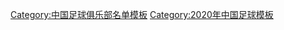 {{Football squad with groups
 | name      = 2020年中甲分类名单沈阳城市
 | bgcolor   = 	#C3272B
 | bordercolor = #1E90FF
 | textcolor   = #FFFFFF
 | title=[[辽宁沈阳城市足球俱乐部|<span style="color:#FFFFFF">辽宁沈阳城市</span>]] — [[2020年中国足球甲级联赛|<span style="color: #FFFFFF;">2020年</span>]][[中国足球甲级联赛|<span style="color: #FFFFFF;">中甲联赛第 15 名</span>]]
|group1=全年参赛球员
|list1=<div>
{{Football squad2 player|no=1|name=[[刘君 (足球运动员)|刘君]]}}
{{Football squad2 player|no=2|name=[[于珈唯]]}}
{{Football squad2 player|no=3|name=[[刘天祺]]}}
{{Football squad2 player|no=4|name=[[刘佳鑫]]}}
{{Football squad2 player|no=5|name=[[纪政玉]]}}
{{Football squad2 player|no=6|name={{link-en|杨艾龙|Yang Ailong}}}}
{{Football squad2 player|no=8|name={{link-en|谢维超|Xie Weichao}}}}
{{Football squad2 player|no=9|name=[[庄毅]]}}
{{Football squad2 player|no=10|name=[[杨健 (足球运动员)|杨健]]}}
{{Football squad2 player|no=11|name=[[秦北辰]]}}
{{Football squad2 player|no=12|name=[[牟鹏飞]]}}
{{Football squad2 player|no=14|name={{link-en|曲晓辉|Qu Xiaohui}}}}
{{Football squad2 player|no=15|name=[[桂子涵]]}}
{{Football squad2 player|no=16|name=[[朱世玉]]}}
{{Football squad2 player|no=17|name=[[权恒]]}}
{{Football squad2 player|no=18|name=[[高诗鹏]]}}
{{Football squad2 player|no=19|name=[[王靖斌]]}}
{{Football squad2 player|no=20|name={{flagicon|UZB}} {{link-en|伊斯兰姆·图赫塔胡加耶夫|Islom Tukhtakhujaev|-{zh-hans:图赫塔胡加耶夫;zh-hk:圖赫塔胡加耶夫}-}}}}
{{Football squad2 player|no=22|name=[[韩震]]}}
{{Football squad2 player|no=23|name=[[朱峻辉]]}}
{{football squad2 player|no=24|name=[[希尔扎提·艾山江|希尔扎提]]}}
{{football squad2 player|no=25|name=[[木扎帕尔·木合塔|木扎帕尔]]}}
{{Football squad2 player|no=27|name=[[董祥]]}}
{{football squad2 player|no=28|name=[[史传盛]]}}
{{football squad2 player|no=29|name=[[李振 (足球运动员)|李振]]}}
{{football squad2 player|no=30|name={{flagicon|CGO}} {{flagicon|GER}} {{link-en|尤维尔·楚穆|Juvhel Tsoumou|-{zh-hans:楚穆;zh-hk:天素莫}-}}}}
{{Football squad2 player|no=31|name=[[李亨俊]]}}
{{Football squad2 player|no=34|name=[[宁浩 (足球运动员)|宁浩]]}}
</div>
|group2=夏季转入球员
|list2=<div>
{{Football squad2 player|no=32|name=[[沈浩迪]]}}
</div>
|group3=夏季转出球员
|list3=<div>
{{Football squad2 player|no=33|name=[[张兴博]]}}
</div>
|group4=主教练
|list4={{link-it|于明 (足球运动员)|Yu Ming|于明}}
}}
<noinclude>
{{DEFAULTSORT:Liaoning Shenyang Urban F.C. Squad 2020}}
[[Category:中国足球俱乐部名单模板]]
[[Category:2020年中国足球模板]]
</noinclude>